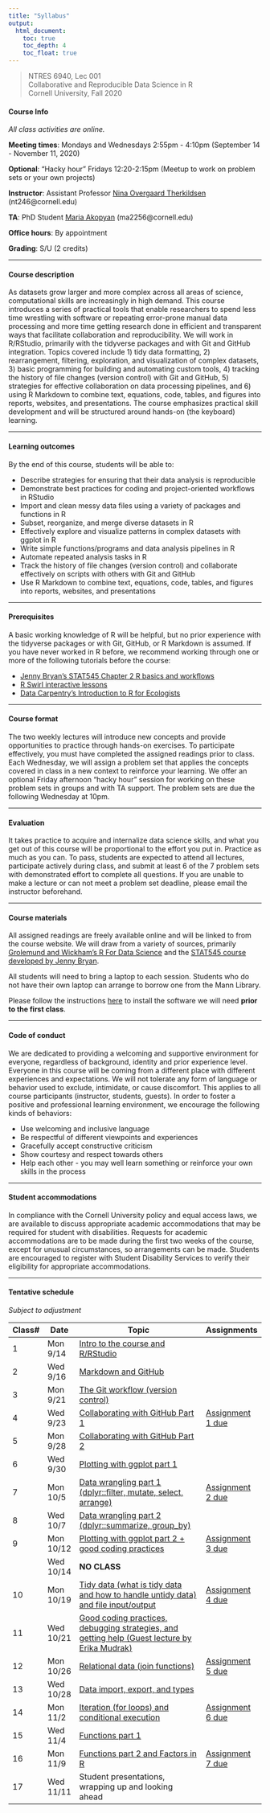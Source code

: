 ```yaml
---
title: "Syllabus"
output: 
  html_document:
    toc: true
    toc_depth: 4
    toc_float: true
---
```


> NTRES 6940, Lec 001  
Collaborative and Reproducible Data Science in R  
Cornell University, Fall 2020  

#### Course Info  
*All class activities are online.*

**Meeting times**:  Mondays and Wednesdays 2:55pm - 4:10pm (September 14 - November 11, 2020)  

**Optional**: "Hacky hour" Fridays 12:20-2:15pm (Meetup to work on problem sets or your own projects)  

**Instructor**: Assistant Professor [Nina Overgaard Therkildsen](https://www.therkildsenlab.com) (nt246@cornell.edu)  


**TA**: PhD Student [Maria Akopyan](https://www.makopyan.com) (ma2256@cornell.edu)  

**Office hours**: By appointment  


**Grading**: S/U (2 credits)  

***

#### Course description

As datasets grow larger and more complex across all areas of science, computational skills are increasingly in high demand. This course introduces a series of practical tools that enable researchers to spend less time wrestling with software or repeating error-prone manual data processing and more time getting research done in efficient and transparent ways that facilitate collaboration and reproducibility. We will work in R/RStudio, primarily with the tidyverse packages and with Git and GitHub integration. Topics covered include 1) tidy data formatting, 2) rearrangement, filtering, exploration, and visualization of complex datasets, 3) basic programming for building and automating custom tools, 4) tracking the history of file changes (version control) with Git and GitHub, 5) strategies for effective collaboration on data processing pipelines, and 6) using R Markdown to combine text, equations, code, tables, and figures into reports, websites, and presentations. The course emphasizes practical skill development and will be structured around hands-on (the keyboard) learning.  

***

#### Learning outcomes

By the end of this course, students will be able to:

* Describe strategies for ensuring that their data analysis is reproducible
* Demonstrate best practices for coding and project-oriented workflows in RStudio
* Import and clean messy data files using a variety of packages and functions in R 
* Subset, reorganize, and merge diverse datasets in R
* Effectively explore and visualize patterns in complex datasets with ggplot in R
* Write simple functions/programs and data analysis pipelines in R
* Automate repeated analysis tasks in R
* Track the history of file changes (version control) and collaborate effectively on scripts with others with Git and GitHub
* Use R Markdown to combine text, equations, code, tables, and figures into reports, websites, and presentations

***

#### Prerequisites
A basic working knowledge of R will be helpful, but no prior experience with the tidyverse packages or with Git, GitHub, or R Markdown is assumed. If you have never worked in R before, we recommend working through one or more of the following tutorials before the course: 

+ [Jenny Bryan's STAT545 Chapter 2 R basics and workflows](https://stat545.com/r-basics.html)
+ [R Swirl interactive lessons](https://swirlstats.com/)
+ [Data Carpentry's Introduction to R for Ecologists](https://datacarpentry.org/R-ecology-lesson/)  

***

#### Course format
The two weekly lectures will introduce new concepts and provide opportunities to practice through hands-on exercises. To participate effectively, you must have completed the assigned readings prior to class. Each Wednesday, we will assign a problem set that applies the concepts covered in class in a new context to reinforce your learning. We offer an optional Friday afternoon "hacky hour" session for working on these problem sets in groups and with TA support. The problem sets are due the following Wednesday at 10pm. 

***

#### Evaluation
It takes practice to acquire and internalize data science skills, and what you get out of this course will be proportional to the effort you put in. Practice as much as you can. To pass, students are expected to attend all lectures, participate actively during class, and submit at least 6 of the 7 problem sets with demonstrated effort to complete all questions. If you are unable to make a lecture or can not meet a problem set deadline, please email the instructor beforehand.  

***

#### Course materials
All assigned readings are freely available online and will be linked to from the course website. We will draw from a variety of sources, primarily [Grolemund and Wickham's R For Data Science](https://r4ds.had.co.nz/) and the [STAT545 course developed by Jenny Bryan](https://stat545.com/).  

All students will need to bring a laptop to each session. Students who do not have their own laptop can arrange to borrow one from the Mann Library.

Please follow the instructions [here](https://github.com/nt246/NTRES6940-data-science/blob/master/misc/installation_guide.md) to install the software we will need **prior to the first class**.

***

#### Code of conduct
We are dedicated to providing a welcoming and supportive environment for everyone, regardless of background, identity and prior experience level. Everyone in this course will be coming from a different place with different experiences and expectations. We will not tolerate any form of language or behavior used to exclude, intimidate, or cause discomfort. This applies to all course participants (instructor, students, guests). In order to foster a positive and professional learning environment, we encourage the following kinds of behaviors:

* Use welcoming and inclusive language
* Be respectful of different viewpoints and experiences
* Gracefully accept constructive criticism
* Show courtesy and respect towards others
* Help each other - you may well learn something or reinforce your own skills in the process

***

#### Student accommodations  
In compliance with the Cornell University policy and equal access laws, we are available to discuss appropriate academic accommodations that may be required for student with disabilities. Requests for academic accommodations are to be made during the first two weeks of the course, except for unusual circumstances, so arrangements can be made. Students are encouraged to register with Student Disability Services to verify their eligibility for appropriate accommodations.

***

#### Tentative schedule  
*Subject to adjustment*  

Class# | Date | Topic | Assignments
---|----|-----------------|-------
1 | Mon 9/14 | [Intro to the course and R/RStudio](https://nt246.github.io/NTRES6940-data-science/lesson1-rstudio.html) | 
2 | Wed 9/16 | [Markdown and GitHub](https://nt246.github.io/NTRES6940-data-science/lesson2-rmarkdown-github.html) | 
3 | Mon 9/21 | [The Git workflow (version control)](https://nt246.github.io/NTRES6940-data-science/lesson3-version-control.html) | 
4 | Wed 9/23 | [Collaborating with GitHub Part 1](https://nt246.github.io/NTRES6940-data-science/lesson4-collaboration.html) | [Assignment 1 due](https://github.com/nt246/NTRES6940-data-science/blob/master/assignments/assignment_1.md)
5 | Mon 9/28 | [Collaborating with GitHub Part 2](https://nt246.github.io/NTRES6940-data-science/lesson5-collaboration-part2.html) | 
6 | Wed 9/30 | [Plotting with ggplot part 1](https://nt246.github.io/NTRES6940-data-science/lesson6-ggplot-part1.html) |
7 | Mon 10/5 | [Data wrangling part 1 (dplyr::filter, mutate, select, arrange)](https://nt246.github.io/NTRES6940-data-science/lesson7-data-wrangling1.html) | [Assignment 2 due](https://github.com/nt246/NTRES6940-data-science/blob/master/assignments/assignment_2.md)  
8 | Wed 10/7 | [Data wrangling part 2 (dplyr::summarize, group_by)](https://nt246.github.io/NTRES6940-data-science/lesson8-data-wrangling2.html) |
9 | Mon 10/12 | [Plotting with ggplot part 2 + good coding practices](https://nt246.github.io/NTRES6940-data-science/lesson9-ggplot-part2.html) |  [Assignment 3 due](https://github.com/nt246/NTRES6940-data-science/blob/master/assignments/assignment_3.md)  
&nbsp;&nbsp; | Wed 10/14 | **NO CLASS** |
10 | Mon 10/19 | [Tidy data (what is tidy data and how to handle untidy data) and file input/output](https://nt246.github.io/NTRES6940-data-science/lesson10-tidy-data.html) | [Assignment 4 due](https://github.com/nt246/NTRES6940-data-science/blob/master/assignments/assignment_4.md)
11 | Wed 10/21 | [Good coding practices, debugging strategies, and getting help (Guest lecture by Erika Mudrak)](https://nt246.github.io/NTRES6940-data-science/lesson11-debugging-getting-help.html)|
12 | Mon 10/26 | [Relational data (join functions)](https://nt246.github.io/NTRES6940-data-science/lesson12-relational-data.html) | [Assignment 5 due](https://github.com/nt246/NTRES6940-data-science/blob/master/assignments/assignment_5.md)
13 | Wed 10/28 | [Data import, export, and types](https://nt246.github.io/NTRES6940-data-science/lesson13-data-import-and-types.html) |
14 | Mon 11/2 | [Iteration (for loops) and conditional execution](https://nt246.github.io/NTRES6940-data-science/lesson14-for-loops.html) | [Assignment 6 due](https://github.com/nt246/NTRES6940-data-science/blob/master/assignments/assignment_6.md)
15 | Wed 11/4 | [Functions part 1](https://nt246.github.io/NTRES6940-data-science/lesson15-functions-part1.html) | 
16 | Mon 11/9 | [Functions part 2 and Factors in R ](https://nt246.github.io/NTRES6940-data-science/lesson16-functions-part2-plus-factors.html) | [Assignment 7 due](https://github.com/nt246/NTRES6940-data-science/blob/master/assignments/assignment_7.md)
17 | Wed 11/11 | Student presentations, wrapping up and looking ahead | 
